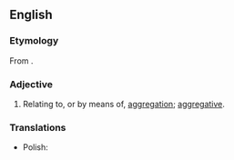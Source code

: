==English==

===Etymology===
From {{affix|en|aggregation|-al}}.

===Adjective===
{{en-adj}}

# Relating to, or by means of, [[aggregation]]; [[aggregative]].

===Translations===
{{trans-top}}
{{trans-mid}}
* Polish: {{t|pl|agregatowy}}
{{trans-bottom}}